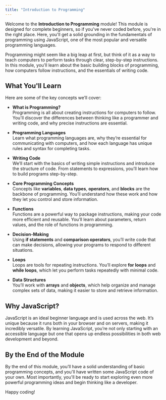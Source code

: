```yaml
---
title: "Introduction to Programming"
---
```


Welcome to the **Introduction to Programming** module! This module is designed for complete beginners, so if you've never coded before, you're in the right place. Here, you'll get a solid grounding in the fundamentals of programming using JavaScript, one of the most popular and versatile programming languages.

Programming might seem like a big leap at first, but think of it as a way to teach computers to perform tasks through clear, step-by-step instructions. In this module, you’ll learn about the basic building blocks of programming, how computers follow instructions, and the essentials of writing code.

## What You'll Learn

Here are some of the key concepts we’ll cover:

- **What is Programming?**  
  Programming is all about creating instructions for computers to follow. You'll discover the differences between thinking like a programmer and writing code, and why precise instructions are essential.

- **Programming Languages**  
  Learn what programming languages are, why they’re essential for communicating with computers, and how each language has unique rules and syntax for completing tasks.

- **Writing Code**  
  We’ll start with the basics of writing simple instructions and introduce the structure of code. From statements to expressions, you’ll learn how to build programs step-by-step.

- **Core Programming Concepts**  
  Concepts like **variables**, **data types**, **operators**, and **blocks** are the backbone of programming. You’ll understand how these work and how they let you control and store information.

- **Functions**  
  Functions are a powerful way to package instructions, making your code more efficient and reusable. You’ll learn about parameters, return values, and the role of functions in programming.

- **Decision-Making**  
  Using **if statements** and **comparison operators**, you’ll write code that can make decisions, allowing your programs to respond to different situations.

- **Loops**  
  Loops are tools for repeating instructions. You’ll explore **for loops** and **while loops**, which let you perform tasks repeatedly with minimal code.

- **Data Structures**  
  You’ll work with **arrays** and **objects**, which help organize and manage complex sets of data, making it easier to store and retrieve information.

## Why JavaScript?

JavaScript is an ideal beginner language and is used across the web. It’s unique because it runs both in your browser and on servers, making it incredibly versatile. By learning JavaScript, you’re not only starting with an accessible language but one that opens up endless possibilities in both web development and beyond.

## By the End of the Module

By the end of this module, you’ll have a solid understanding of basic programming concepts, and you'll have written some JavaScript code of your own. Most importantly, you'll be ready to start exploring even more powerful programming ideas and begin thinking like a developer.

Happy coding!
